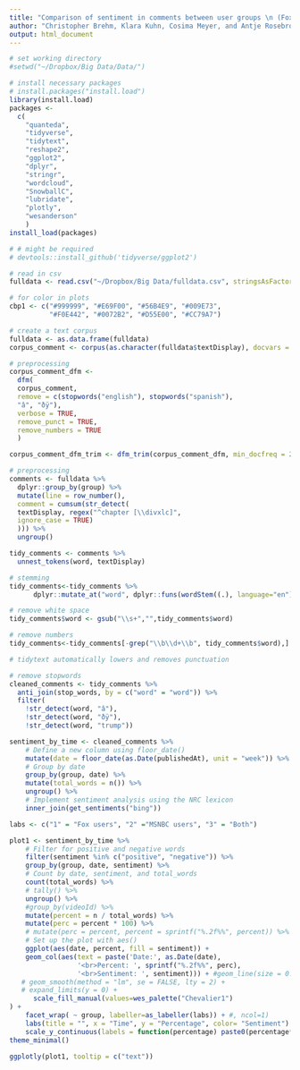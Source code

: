 ```yaml
---
title: "Comparison of sentiment in comments between user groups \n (Fox, MSNBC, overlap) over time"
author: "Christopher Brehm, Klara Kuhn, Cosima Meyer, and Antje Rosebrock"
output: html_document
---
```


<!-- ### Read in the data -->
```r
# set working directory
#setwd("~/Dropbox/Big Data/Data/")

# install necessary packages
# install.packages("install.load")
library(install.load)
packages <-
  c(
    "quanteda",
    "tidyverse",
    "tidytext",
    "reshape2",
    "ggplot2",
    "dplyr",
    "stringr",
    "wordcloud",
    "SnowballC",
    "lubridate",
    "plotly",
    "wesanderson"
    )
install_load(packages)

# # might be required
# devtools::install_github('tidyverse/ggplot2')

# read in csv
fulldata <- read.csv("~/Dropbox/Big Data/fulldata.csv", stringsAsFactors=FALSE)

# for color in plots
cbp1 <- c("#999999", "#E69F00", "#56B4E9", "#009E73",
          "#F0E442", "#0072B2", "#D55E00", "#CC79A7")

```


<!-- ### Prepare corpus -->
```r
# create a text corpus
fulldata <- as.data.frame(fulldata)
corpus_comment <- corpus(as.character(fulldata$textDisplay), docvars = data.frame(group = fulldata$group))

# preprocessing  
corpus_comment_dfm <-
  dfm(
  corpus_comment,
  remove = c(stopwords("english"), stopwords("spanish"),
  "â", "ðÿ"),
  verbose = TRUE,
  remove_punct = TRUE,
  remove_numbers = TRUE
  )

corpus_comment_dfm_trim <- dfm_trim(corpus_comment_dfm, min_docfreq = 2)
```
<!-- ### Sentiment analysis -->


<!-- Again, we need to install the required packages first and do some data preprocessing. -->
```r

# preprocessing
comments <- fulldata %>%
  dplyr::group_by(group) %>%
  mutate(line = row_number(),
  comment = cumsum(str_detect(
  textDisplay, regex("^chapter [\\divxlc]",
  ignore_case = TRUE)
  ))) %>%
  ungroup()

tidy_comments <- comments %>%
  unnest_tokens(word, textDisplay)

# stemming
tidy_comments<-tidy_comments %>%
      dplyr::mutate_at("word", dplyr::funs(wordStem((.), language="en")))

# remove white space
tidy_comments$word <- gsub("\\s+","",tidy_comments$word)

# remove numbers
tidy_comments<-tidy_comments[-grep("\\b\\d+\\b", tidy_comments$word),]

# tidytext automatically lowers and removes punctuation

# remove stopwords
cleaned_comments <- tidy_comments %>%
  anti_join(stop_words, by = c("word" = "word")) %>%
  filter(
    !str_detect(word, "â"),
    !str_detect(word, "ðÿ"),
    !str_detect(word, "trump"))
```

<!-- Now proceed with the word clouds.  -->
<!-- We first created a simple word cloud: -->

<!-- ### Plot over time -->

```r

sentiment_by_time <- cleaned_comments %>%
    # Define a new column using floor_date()
    mutate(date = floor_date(as.Date(publishedAt), unit = "week")) %>%
    # Group by date
    group_by(group, date) %>%
    mutate(total_words = n()) %>%
    ungroup() %>%
    # Implement sentiment analysis using the NRC lexicon
    inner_join(get_sentiments("bing"))

labs <- c("1" = "Fox users", "2" ="MSNBC users", "3" = "Both")

plot1 <- sentiment_by_time %>%
    # Filter for positive and negative words
    filter(sentiment %in% c("positive", "negative")) %>%
    group_by(group, date, sentiment) %>% 
    # Count by date, sentiment, and total_words
    count(total_words) %>% 
    # tally() %>% 
    ungroup() %>%
    #group_by(videoId) %>% 
    mutate(percent = n / total_words) %>%
    mutate(perc = percent * 100) %>% 
    # mutate(perc = percent, percent = sprintf("%.2f%%", percent)) %>% 
    # Set up the plot with aes()
    ggplot(aes(date, percent, fill = sentiment)) +
    geom_col(aes(text = paste('Date:', as.Date(date),
                 '<br>Percent: ', sprintf("%.2f%%", perc),
                 '<br>Sentiment: ', sentiment))) + #geom_line(size = 0.5) +
   # geom_smooth(method = "lm", se = FALSE, lty = 2) +
   # expand_limits(y = 0) +
      scale_fill_manual(values=wes_palette("Chevalier1")
) +
    facet_wrap( ~ group, labeller=as_labeller(labs)) + #, ncol=1)
    labs(title = "", x = "Time", y = "Percentage", color= "Sentiment") +
    scale_y_continuous(labels = function(percentage) paste0(percentage*100, "%")) + # Multiply by 100 & add %  
theme_minimal()

ggplotly(plot1, tooltip = c("text")) 
```



